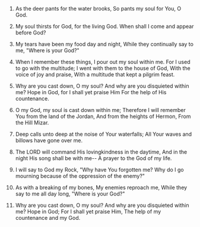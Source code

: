 
1. As the deer pants for the water brooks, So pants my soul for You, O God.

2. My soul thirsts for God, for the living God. When shall I come and appear before God?

3. My tears have been my food day and night, While they continually say to me, "Where is your God?"

4. When I remember these things, I pour out my soul within me. For I used to go with the multitude; I went with them to the house of God, With the voice of joy and praise, With a multitude that kept a pilgrim feast.

5. Why are you cast down, O my soul? And why are you disquieted within me? Hope in God, for I shall yet praise Him For the help of His countenance.

6. O my God, my soul is cast down within me; Therefore I will remember You from the land of the Jordan, And from the heights of Hermon, From the Hill Mizar.

7. Deep calls unto deep at the noise of Your waterfalls; All Your waves and billows have gone over me.

8. The LORD will command His lovingkindness in the daytime, And in the night His song shall be with me-- A prayer to the God of my life.

9. I will say to God my Rock, "Why have You forgotten me? Why do I go mourning because of the oppression of the enemy?"

10. As with a breaking of my bones, My enemies reproach me, While they say to me all day long, "Where is your God?"

11. Why are you cast down, O my soul? And why are you disquieted within me? Hope in God; For I shall yet praise Him, The help of my countenance and my God.


